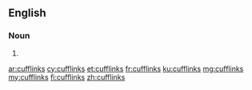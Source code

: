 ==English==

===Noun===
{{head|en|noun plural form}}

# {{plural of|cufflink|lang=en}}

[[ar:cufflinks]]
[[cy:cufflinks]]
[[et:cufflinks]]
[[fr:cufflinks]]
[[ku:cufflinks]]
[[mg:cufflinks]]
[[my:cufflinks]]
[[fi:cufflinks]]
[[zh:cufflinks]]